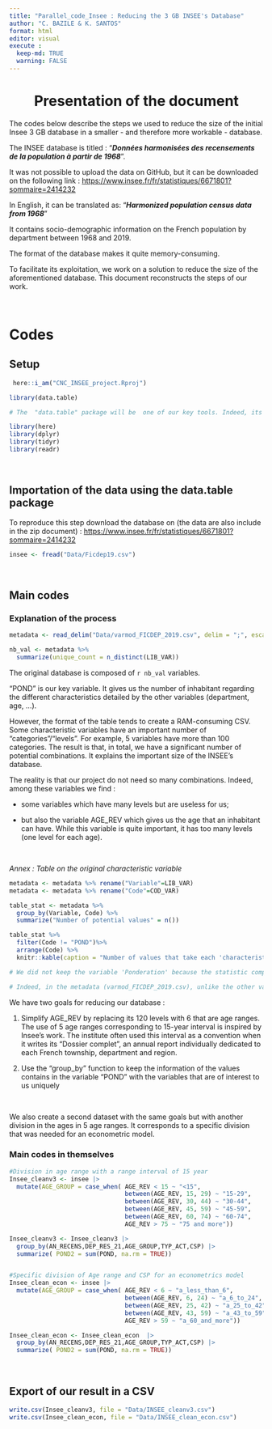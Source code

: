 ```yaml
---
title: "Parallel_code_Insee : Reducing the 3 GB INSEE's Database"
author: "C. BAZILE & K. SANTOS"
format: html
editor: visual
execute :
  keep-md: TRUE
  warning: FALSE
---
```


<center>

# Presentation of the document

</center>

The codes below describe the steps we used to reduce the size of the initial Insee 3 GB database in a smaller - and therefore more workable - database.

The INSEE database is titled : "***Données harmonisées des recensements de la population à partir de 1968***".

It was not possible to upload the data on GitHub, but it can be downloaded on the following link : <https://www.insee.fr/fr/statistiques/6671801?sommaire=2414232>

In English, it can be translated as: "***Harmonized population census data from 1968***"

It contains socio-demographic information on the French population by department between 1968 and 2019.

The format of the database makes it quite memory-consuming.

To facilitate its exploitation, we work on a solution to reduce the size of the aforementioned database. This document reconstructs the steps of our work.

<br>

# Codes

## Setup

```r
 here::i_am("CNC_INSEE_project.Rproj")

library(data.table) 

# The  "data.table" package will be  one of our key tools. Indeed, its characteristics allows us to exploit easily big database which will be usefull in our situation 

library(here)
library(dplyr)
library(tidyr)
library(readr)
```

<br>

## Importation of the data using the data.table package

To reproduce this step download the database on (the data are also include in the zip document) : <https://www.insee.fr/fr/statistiques/6671801?sommaire=2414232>

```r

insee <- fread("Data/Ficdep19.csv")
```

<br>

## Main codes

### Explanation of the process

```r
metadata <- read_delim("Data/varmod_FICDEP_2019.csv", delim = ";", escape_double = FALSE, trim_ws = TRUE) 

nb_val <- metadata %>% 
  summarize(unique_count = n_distinct(LIB_VAR))


```

The original database is composed of `r nb_val` variables.

"POND" is our key variable. It gives us the number of inhabitant regarding the different characteristics detailed by the other variables (department, age, ...).

However, the format of the table tends to create a RAM-consuming CSV. Some characteristic variables have an important number of "categories"/"levels". For example, 5 variables have more than 100 categories. The result is that, in total, we have a significant number of potential combinations. It explains the important size of the INSEE's database.

The reality is that our project do not need so many combinations. Indeed, among these variables we find :

-   some variables which have many levels but are useless for us;

-   but also the variable AGE_REV which gives us the age that an inhabitant can have. While this variable is quite important, it has too many levels (one level for each age).

<br>

*Annex : Table on the original characteristic variable*

```r
metadata <- metadata %>% rename("Variable"=LIB_VAR)
metadata <- metadata %>% rename("Code"=COD_VAR)

table_stat <- metadata %>% 
  group_by(Variable, Code) %>% 
  summarize("Number of potential values" = n())

table_stat %>%
  filter(Code != "POND")%>%
  arrange(Code) %>%
  knitr::kable(caption = "Number of values that take each 'characteristics' variables", format="html", align = "c")

# We did not keep the variable 'Ponderation' because the statistic computed with `n()` can be misleading. 

# Indeed, in the metadata (varmod_FICDEP_2019.csv), unlike the other variables, 'POND' does not have a row for each value it can take.

```

We have two goals for reducing our database :

1.  Simplify AGE_REV by replacing its 120 levels with 6 that are age ranges. The use of 5 age ranges corresponding to 15-year interval is inspired by Insee's work. The institute often used this interval as a convention when it writes its "Dossier complet", an annual report individually dedicated to each French township, department and region.

2.  Use the "group_by" function to keep the information of the values contains in the variable "POND" with the variables that are of interest to us uniquely

<br>

We also create a second dataset with the same goals but with another division in the ages in 5 age ranges. It corresponds to a specific division that was needed for an econometric model.

### Main codes in themselves

```r
#Division in age range with a range interval of 15 year
Insee_cleanv3 <- insee |> 
  mutate(AGE_GROUP = case_when( AGE_REV < 15 ~ "<15", 
                                between(AGE_REV, 15, 29) ~ "15-29", 
                                between(AGE_REV, 30, 44) ~ "30-44", 
                                between(AGE_REV, 45, 59) ~ "45-59", 
                                between(AGE_REV, 60, 74) ~ "60-74", 
                                AGE_REV > 75 ~ "75 and more")) 

Insee_cleanv3 <- Insee_cleanv3 |> 
  group_by(AN_RECENS,DEP_RES_21,AGE_GROUP,TYP_ACT,CSP) |>
  summarize( POND2 = sum(POND, na.rm = TRUE))


#Specific division of Age range and CSP for an econometrics model
Insee_clean_econ <- insee |> 
  mutate(AGE_GROUP = case_when( AGE_REV < 6 ~ "a_less_than_6", 
                                between(AGE_REV, 6, 24) ~ "a_6_to_24", 
                                between(AGE_REV, 25, 42) ~ "a_25_to_42", 
                                between(AGE_REV, 43, 59) ~ "a_43_to_59", 
                                AGE_REV > 59 ~ "a_60_and_more")) 

Insee_clean_econ <- Insee_clean_econ  |> 
  group_by(AN_RECENS,DEP_RES_21,AGE_GROUP,TYP_ACT,CSP) |>
  summarize( POND2 = sum(POND, na.rm = TRUE))
```

<br>

## Export of our result in a CSV

```r
write.csv(Insee_cleanv3, file = "Data/INSEE_cleanv3.csv")
write.csv(Insee_clean_econ, file = "Data/INSEE_clean_econ.csv")
```
